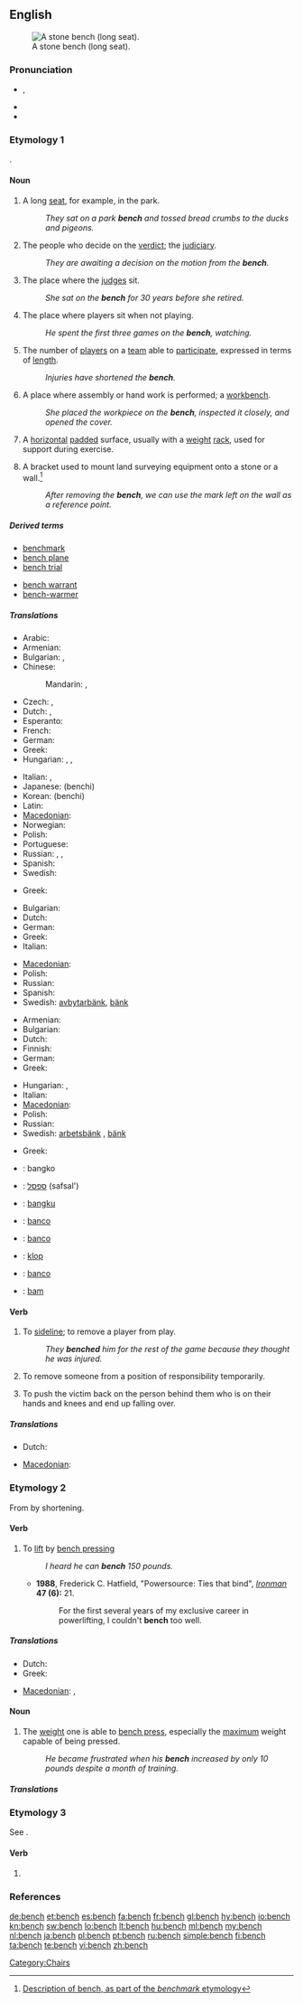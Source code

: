 ==English==
{{wikipedia}}
[[Image:LaGranja park bench.jpg|thumb|A stone bench (long seat).]]

===Pronunciation===
* {{a|UK|US}} {{IPA|/bɛntʃ/}}, {{SAMPA|/bEntS/}}
* {{audio|en-us-bench.ogg|Audio (US)}}
* {{rhymes|ɛntʃ}}

===Etymology 1===
{{etyl|ang}} {{term|benc|benċ|lang=ang}}.

====Noun====
{{en-noun|es}}

# A long [[seat]], for example, in the park.
#: ''They sat on a park '''bench''' and tossed bread crumbs to the ducks and pigeons.''
# {{legal}} The people who decide on the [[verdict]]; the [[judiciary]].
#: ''They are awaiting a decision on the motion from the '''bench'''.''
# {{context|legal|figurative}} The place where the [[judge]]s sit.
#: ''She sat on the '''bench''' for 30 years before she retired.''
# {{sports}} The place where players sit when not playing.
#: ''He spent the first three games on the '''bench''', watching.''
# {{context|sports|figurative}} The number of [[player]]s on a [[team]] able to [[participate]], expressed in terms of [[length]].
#: ''Injuries have shortened the '''bench'''.''
# A place where assembly or hand work is performed; a [[workbench]].
#: ''She placed the workpiece on the '''bench''', inspected it closely, and opened the cover.''
# {{weightlifting}} A [[horizontal]] [[pad]]ded surface, usually with a [[weight]] [[rack]], used for support during exercise.
# {{context|surveying}} A bracket used to mount land surveying equipment onto a stone or a wall.<ref>[http://www.etymologie.info/~e/u_/us-manage.html#Benchmark Description of bench, as part of the ''[[benchmark]]'' etymology]</ref>
#: ''After removing the '''bench''', we can use the mark left on the wall as a reference point.''


=====Derived terms=====
{{rel-top|terms derived from bench (noun)}}
* [[benchmark]]
* [[bench plane]]
* [[bench trial]]
{{rel-mid}}
* [[bench warrant]]
* [[bench-warmer]]
{{rel-bottom}}

=====Translations=====
{{trans-top|long seat}}
* Arabic: {{t+|ar|مقعد|m|tr=máq3ad}}
* Armenian: {{t-|hy|նստարան|tr=nstaran}}
* Bulgarian: {{t|bg|пейка}},  {{t+|bg|скамейка}}
* Chinese:
*: Mandarin: {{t-|cmn|長椅|sc=Hani}},  {{t-|cmn|长椅|tr=chángyǐ|sc=Hani}}
* Czech: {{t-|cs|lavička|f}}, {{t-|cs|lavice|f}}
* Dutch: {{t+|nl|bank|f}}, {{t|nl|zitbank|f}}
* Esperanto: {{t-|eo|benko|xs=Esperanto}}
* French: {{t+|fr|banc|m}}
* German: {{t+|de|Bank|f}}
* Greek: {{t+|el|παγκάκι|n|tr=pagkáki}}
* Hungarian: {{t+|hu|pad}}, {{t-|hu|ülőpad}}, {{t-|hu|lóca}}
{{trans-mid}}
* Italian: {{t+|it|banco|m}},  {{t-|it|panca|f}}
* Japanese: {{t+|ja|ベンチ}} (benchi)
* Korean: {{t+|ko|벤치|sc=Hang}} (benchi)
* Latin: {{t-|la|subsellium|n}}
* [[Macedonian]]: {{t-|mk|клупа|f|tr=klúpa}}
* Norwegian: {{t+|no|benk|m}}
* Polish: {{t+|pl|ławka|f}}
* Portuguese: {{t+|pt|banco}}
* Russian: {{t+|ru|скамейка|f|tr=skaméjka}}, {{t+|ru|скамья|f|tr=skam'já}}, {{t+|ru|лавка|f|tr=lávka}}
* Spanish: {{t+|es|banco|m}}
* Swedish: {{t+|sv|bänk|c}}
{{trans-bottom}}

{{trans-top|law: people who decide on the verdict}}
{{trans-mid}}
{{trans-bottom}}

{{trans-top|law: place where the judges sit}}
* Greek: {{t|el|έδρα|f|tr=edra}}
{{trans-mid}}
{{trans-bottom}}

{{trans-top|sports: where players sit when not playing}}
* Bulgarian: {{t|bg|резервна скамейка}}
* Dutch: {{t+|nl|bank|f}}
* German: {{t+|de|Bank|f}}
* Greek: {{t+|el|πάγκος|m|tr=págkos}}
* Italian: {{t|it|pachina|f}}
{{trans-mid}}
* [[Macedonian]]: {{t-|mk|клупа|f|tr=klúpa}}
* Polish: {{t+|pl|ławka|f}}
* Russian: {{t|ru|скамейка запасных|f|tr=skam'éjka zapasnýχ}}
* Spanish: {{t-|es|banca|f}}
* Swedish: [[avbytarbänk]]{{c}}, [[bänk]] {{c}}
{{trans-bottom}}

{{trans-top|workbench}}
* Armenian: {{t-|hy|դազգահ|tr=dazgah}}
* Bulgarian: {{t+|bg|станок}}
* Dutch: {{t|nl|werkbank|f}}
* Finnish: {{t-|fi|työpöytä}}
* German: {{t+|de|Werkbank|f}}
* Greek: {{t+|el|πάγκος|m|tr=págkos}}
{{trans-mid}}
* Hungarian: {{t|hu|munkapad}}, {{t|hu|munkaasztal}}
* Italian: {{t|it|piano da lavoro|m}}
* [[Macedonian]]: {{t|mk|работна маса|f|tr=rábotna mása}}
* Polish: {{t+|pl|stół|m}}
* Russian: {{t+|ru|верстак|m|tr=v'ersták}}
* Swedish: [[arbetsbänk]] {{c}}, [[bänk]] {{c}}
{{trans-bottom}}

{{trans-top|weightlifting: horizontal padded surface with a weight rack}}
* Greek: {{t+|el|πάγκος|m|tr=págkos}}
{{trans-mid}}
{{trans-bottom}}

{{checktrans-top}}
<!--for (1) unless stated-->
* {{ttbc|Filipino}}: bangko
* {{ttbc|Hebrew}}: [[ספסל]] (safsal')
* {{ttbc|Indonesian}}: [[bangku]]
* {{ttbc|Interlingua}}: [[banco]]
{{trans-mid}}
* {{ttbc|Portuguese}}: [[banco]] {{m}}
* {{ttbc|Slovene}}: [[klop]]
* {{ttbc|Spanish}}: [[banco]]
* {{ttbc|Volapük}}: [[bam]]
{{checktrans-bottom}}

====Verb====
{{en-verb|bench|es}}

# {{transitive|sports}} To [[sideline]]; to remove a player from play.
#: ''They '''benched''' him for the rest of the game because they thought he was injured.''
# {{transitive|figurative}} To remove someone from a position of responsibility temporarily.
# {{slang}} To push the victim back on the person behind them who is on their hands and knees and end up falling over.

=====Translations=====
{{trans-top|sideline a player}}
* Dutch: {{t-|nl|naar de zijlijn verwijzen}}
{{trans-mid}}
* [[Macedonian]]: {{t|mk|испраќа на клупа|tr=íspraḱa na klúpa}}
{{trans-bottom}}

===Etymology 2===
From {{term|bench press|lang=en}} by shortening.

====Verb====
{{en-verb|bench|es}}

# {{transitive|weightlifting}} To [[lift]] by [[bench press]]ing
#: ''I heard he can '''bench''' 150 pounds.''
#* '''1988''', Frederick C. Hatfield, "Powersource: Ties that bind", ''[[w:Iron Man (magazine)|Ironman]]'' '''47 (6):''' 21.
#*: For the first several years of my exclusive career in powerlifting, I couldn't '''bench''' too well.

=====Translations=====
{{trans-top|lift}}
* Dutch: {{t|nl|opdrukken}}
* Greek: {{t|el|σηκώνω|tr=sikóno}}
{{trans-mid}}
* [[Macedonian]]: {{t|mk|крева|tr=kréva}},  {{t|mk|дига|tr=díga}}
{{trans-bottom}}

====Noun====
{{en-noun|benches}}

# {{weightlifting}} The [[weight]] one is able to [[bench press]], especially the [[maximum]] weight capable of being pressed.
#: ''He became frustrated when his '''bench''' increased by only 10 pounds despite a month of training.''

=====Translations=====
{{trans-top|weight one is able to bench press}}
{{trans-mid}}
{{trans-bottom}}

===Etymology 3===
See {{term|bentsh}}.

====Verb====
{{en-verb|bench|es}}

# {{alternative spelling of|[[bentsh]]}}

===References===
<references/>

[[Category:Chairs]]

[[de:bench]]
[[et:bench]]
[[es:bench]]
[[fa:bench]]
[[fr:bench]]
[[gl:bench]]
[[hy:bench]]
[[io:bench]]
[[kn:bench]]
[[sw:bench]]
[[lo:bench]]
[[lt:bench]]
[[hu:bench]]
[[ml:bench]]
[[my:bench]]
[[nl:bench]]
[[ja:bench]]
[[pl:bench]]
[[pt:bench]]
[[ru:bench]]
[[simple:bench]]
[[fi:bench]]
[[ta:bench]]
[[te:bench]]
[[vi:bench]]
[[zh:bench]]